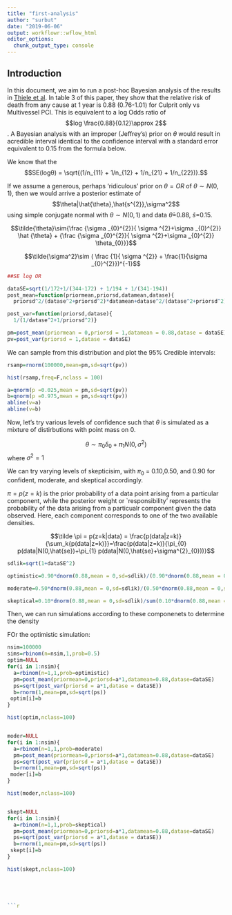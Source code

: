 ```yaml
---
title: "first-analysis"
author: "surbut"
date: "2019-06-06"
output: workflowr::wflow_html
editor_options:
  chunk_output_type: console
---
```


## Introduction


In this document, we aim to run a post-hoc Bayesian analysis of the results in [Thiele et al](https://www.nejm.org/doi/full/10.1056/NEJMoa1808788). In table 3 of this paper, they show that the relative risk of death from any cause at 1 year is 0.88 (0.76-1.01) for Culprit only vs Multivessel PCI. This is equivalent to a log Odds ratio of $$log \frac{0.88}{0.12}\approx 2$$. A Bayesian analysis with an improper (Jeffrey's) prior on $\theta$ would result in acredible interval identical to the confidence interval with a standard error equivalent to 0.15 from the formula below.

We know that the $$SE(logθ) = \sqrt{(1/n_{11} + 1/n_{12} + 1/n_{21} + 1/n_{22})}.$$

If we assume a generous, perhaps 'ridiculous' prior on $\theta=OR$ of $\theta \sim N(0,1)$, then we would arrive a posterior estimate of $$\theta|\hat{\theta},\hat{s^{2}},\sigma^2$$ using simple conjugate normal with $\theta \sim N(0,1)$ and data $\hat{\theta}$=0.88, $\hat{s}$=0.15.

$$\tilde{\theta}\sim{\frac {\sigma _{0}^{2}}{ \sigma ^{2}+\sigma _{0}^{2}} \hat {\theta} +  {\frac {\sigma _{0}^{2}}{ \sigma ^{2}+\sigma _{0}^{2}} \theta_{0}}}$$

$$\tilde{\sigma^2}\sim ( \frac {1}{ \sigma ^{2}} + \frac{1}{\sigma _{0}^{2}})^{-1}$$





```r
##SE log OR

dataSE=sqrt(1/172+1/(344-172) + 1/194 + 1/(341-194))
post_mean=function(priormean,priorsd,datamean,datase){
  priorsd^2/(datase^2+priorsd^2)*datamean+datase^2/(datase^2+priorsd^2)*priormean}

post_var=function(priorsd,datase){
  1/(1/datase^2+1/priorsd^2)}

pm=post_mean(priormean = 0,priorsd = 1,datamean = 0.88,datase = dataSE)
pv=post_var(priorsd = 1,datase = dataSE)

```

We can sample from this distribution and plot the 95% Credible intervals:

```r

rsamp=rnorm(100000,mean=pm,sd=sqrt(pv))

hist(rsamp,freq=F,nclass = 100)

a=qnorm(p =0.025,mean = pm,sd=sqrt(pv))
b=qnorm(p =0.975,mean = pm,sd=sqrt(pv))
abline(v=a)
abline(v=b)

```

Now, let's try various levels of confidence such that $\theta$ is simulated as a mixture of distirbutions with point mass on 0.

$$\theta \sim \pi_{0} \delta_{0} + \pi_{1} N (0,\sigma^2)$$ where $\sigma^2 =1$

We can try varying levels of skepticisim, with $\pi_{0}$ = 0.10,0.50, and 0.90 for confident, moderate, and skeptical accordingly.

$\pi=p(z=k)$ is the prior probability of a data point arising from a particular component, while the posterior weight or `responsibility' represents the probability of the data arising from a particualr component given the data observed. Here, each component corresponds to one of the two available densities.

$$\tilde \pi = p(z=k|data) = \frac{p(data|z=k)}{\sum_k{p(data|z=k)}}=\frac{p(data|z=k)}{\pi_{0} p(data|N(0,\hat{se})+\pi_{1} p(data|N(0,\hat{se}+\sigma^{2}_{0}))}$$


```r

sdlik=sqrt(1+dataSE^2)

optimistic=0.90*dnorm(0.88,mean = 0,sd=sdlik)/(0.90*dnorm(0.88,mean = 0,sd=sdlik)+0.10*dnorm(0.88,mean = 0,sd=dataSE))

moderate=0.50*dnorm(0.88,mean = 0,sd=sdlik)/(0.50*dnorm(0.88,mean = 0,sd=sdlik)+0.50*dnorm(0.88,mean = 0,sd=dataSE))

skeptical=0.10*dnorm(0.88,mean = 0,sd=sdlik)/sum(0.10*dnorm(0.88,mean = 0,sd=sdlik)+0.90*dnorm(0.88,mean = 0,sd=dataSE))
```

Then, we can run simulations according to these componenets to determine the density

FOr the optimistic simulation:


```r

nsim=100000
sims=rbinom(n=nsim,1,prob=0.5)
optim=NULL
for(i in 1:nsim){
  a=rbinom(n=1,1,prob=optimistic)
  pm=post_mean(priormean=0,priorsd=a*1,datamean=0.88,datase=dataSE)
  ps=sqrt(post_var(priorsd = a*1,datase = dataSE))
  b=rnorm(1,mean=pm,sd=sqrt(ps))
 optim[i]=b
}

hist(optim,nclass=100)


moder=NULL
for(i in 1:nsim){
  a=rbinom(n=1,1,prob=moderate)
  pm=post_mean(priormean=0,priorsd=a*1,datamean=0.88,datase=dataSE)
  ps=sqrt(post_var(priorsd = a*1,datase = dataSE))
  b=rnorm(1,mean=pm,sd=sqrt(ps))
 moder[i]=b
}

hist(moder,nclass=100)


skept=NULL
for(i in 1:nsim){
  a=rbinom(n=1,1,prob=skeptical)
  pm=post_mean(priormean=0,priorsd=a*1,datamean=0.88,datase=dataSE)
  ps=sqrt(post_var(priorsd = a*1,datase = dataSE))
  b=rnorm(1,mean=pm,sd=sqrt(ps))
 skept[i]=b
}

hist(skept,nclass=100)





```r

```


